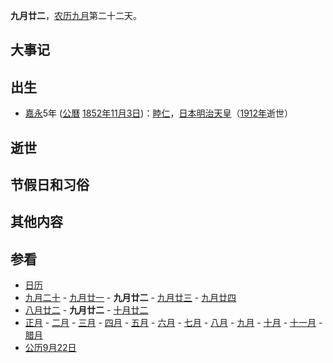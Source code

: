 {{Lunar09Calendar}}
'''九月廿二'''，[[农历|农历]][[九月_(农历)|九月]]第二十二天。

==大事记==

==出生==
* [[嘉永_(日本)|嘉永]]5年 ([[公曆|公曆]] [[1852年|1852年]][[11月3日|11月3日]])：[[明治天皇|睦仁]]，[[日本|日本]][[明治天皇|明治天皇]]（[[1912年|1912年]]逝世）

==逝世==

==节假日和习俗==

==其他内容==

==参看==
*[[历史上的今天|日历]]
*[[九月二十|九月二十]] - [[九月廿一|九月廿一]] - '''九月廿二''' - [[九月廿三|九月廿三]] - [[九月廿四|九月廿四]]
*[[八月廿二|八月廿二]] - '''九月廿二''' - [[十月廿二|十月廿二]]
*[[正月|正月]] - [[二月_(农历)|二月]] - [[三月_(农历)|三月]] - [[四月_(农历)|四月]] - [[五月_(农历)|五月]] - [[六月_(农历)|六月]] - [[七月_(农历)|七月]] - [[八月_(农历)|八月]] - [[九月_(农历)|九月]] - [[十月_(农历)|十月]] - [[十一月_(农历)|十一月]] - [[腊月|腊月]]
*[[公历|公历]][[9月22日|9月22日]]